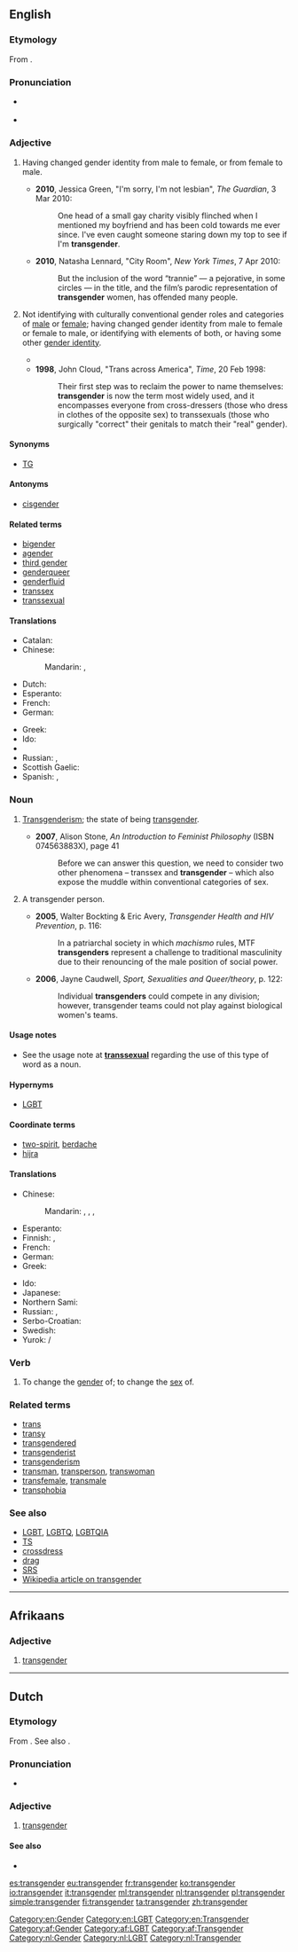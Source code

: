 ==English==
{{wikipedia}}

===Etymology===
From {{prefix|trans|gender}}.

===Pronunciation===
* {{a|UK}} {{IPA|/tɹanzˈdʒɛndə/}}
* {{rhymes|ɛndə(ɹ)}}

===Adjective===
{{en-adj}}

# {{context|narrowly|of a person|lang=en}} Having changed gender identity from male to female, or from female to male. {{qualifier|Compare ''[[transsexual]]''.}}
#* '''2010''', Jessica Green, "I'm sorry, I'm not lesbian", ''The Guardian'', 3 Mar 2010:
#*: One head of a small gay charity visibly flinched when I mentioned my boyfriend and has been cold towards me ever since. I've even caught someone staring down my top to see if I'm '''transgender'''.
#* '''2010''', Natasha Lennard, "City Room", ''New York Times'', 7 Apr 2010:
#*: But the inclusion of the word “trannie” — a pejorative, in some circles — in the title, and the film’s parodic representation of '''transgender''' women, has offended many people.
# {{context|broadly|of a person|lang=en}} Not identifying with culturally conventional gender roles and categories of [[male]] or [[female]]; having changed gender identity from male to female or female to male, or identifying with elements of both, or having some other [[gender identity]]. {{qualifier|Compare ''[[transsexual]]'', ''[[transvestite]]'' and ''[[genderqueer]]''.}}
#* {{quote-journal|journal=Maximum rocknroll|issue=109‎|year=1992|passage=I think the new punk rockers are going to be more androgynous, more bisexual, more '''transgender''', more ethnically diverse and less willing to take shit than ...}}
#* '''1998''', John Cloud, "Trans across America", ''Time'', 20 Feb 1998:
#*: Their first step was to reclaim the power to name themselves: '''transgender''' is now the term most widely used, and it encompasses everyone from cross-dressers (those who dress in clothes of the opposite sex) to transsexuals (those who surgically "correct" their genitals to match their "real" gender).

====Synonyms====
* [[TG]] {{qualifier|abbreviated form}}

====Antonyms====
* [[cisgender]]

====Related terms====
* [[bigender]]
* [[agender]]
* [[third gender]]
* [[genderqueer]]
* [[genderfluid]]
* [[transsex]]
* [[transsexual]]

====Translations====
{{trans-top|not identifying with culturally conventional gender roles}}
* Catalan: {{t|ca|transgènere}}
* Chinese:
*: Mandarin: {{t|cmn|跨性别|sc=Hani}}, {{t|cmn|跨性别|tr=kuàxìngbié|sc=Hani}}
* Dutch: {{t+|nl|transgender}}
* Esperanto: {{t|eo|transgenra}}
* French: {{t+|fr|transgenre}}
* German: {{t|de|transgender}}
{{trans-mid}}
* Greek: {{t|el|διεμφυλικός|m|tr=diemfylikós}}
* Ido: {{t+|io|transgenra}}
* {{trreq|no}}
* Russian: {{t|ru|трансгендерный|tr=transgéndɛrnyj|sc=Cyrl}}, {{t+|ru|транссексуальный|tr=transsɛksuál'nyj|sc=Cyrl}}
* Scottish Gaelic: {{t|gd|tar-ghnèitheach}}
* Spanish: {{t+|es|transgénero|m}}, {{t|es|transgénera|f}}
{{trans-bottom}}

===Noun===
{{en-noun|-|s}}

# {{context|now|_|rare|lang=en}} [[transgenderism|Transgenderism]]; the state of being [[#Adjective|transgender]]. {{qualifier|Compare ''[[transsex]]''.}}
#* '''2007''', Alison Stone, ''An Introduction to Feminist Philosophy'' (ISBN 074563883X), page 41
#*: Before we can answer this question, we need to consider two other phenomena – transsex and '''transgender''' – which also expose the muddle within conventional categories of sex.
# {{context|sometimes considered|_|offensive|lang=en}} A transgender person.
#* '''2005''', Walter Bockting & Eric Avery, ''Transgender Health and HIV Prevention'', p. 116:
#*: In a patriarchal society in which ''machismo'' rules, MTF '''transgenders''' represent a challenge to traditional masculinity due to their renouncing of the male position of social power.
#* '''2006''', Jayne Caudwell, ''Sport, Sexualities and Queer/theory'', p. 122:
#*: Individual '''transgenders''' could compete in any division; however, transgender teams could not play against biological women's teams.

====Usage notes====
* See the usage note at '''[[transsexual]]''' regarding the use of this type of word as a noun.


====Hypernyms====
*[[LGBT]]

====Coordinate terms====
* [[two-spirit]], [[berdache]]
* [[hijra]]

====Translations====
{{trans-top|a transgender person}}
* Chinese:
*: Mandarin: {{t|cmn|跨性別的人|sc=Hani}}, {{t|cmn|跨性别的人|tr=kuàxìngbié de rén|sc=Hani}}, {{t|cmn|跨性別者|sc=Hani}}, {{t|cmn|跨性别者|tr=kuàxìngbiézhě|sc=Hani}}
* Esperanto: {{t|eo|transgenrulo}}
* Finnish: {{t+|fi|transihminen}}, {{t+|fi|transsukupuolinen}}
* French: {{t+|fr|transgenre|m|f}}
* German: {{t|de|Transgender|m}}
* Greek: {{t|el|διεμφυλικός|m|tr=diemfylikós}}
{{trans-mid}}
* Ido: {{t+|io|transgenro}}
* Japanese: {{t|ja|トランスジェンダー|tr=toransujendā|sc=Jpan}}
* Northern Sami: {{t|se|tránsaolmmoš}}
* Russian: {{t|ru|трансгендер|m|tr=transgéndɛr|sc=Cyrl}}, {{t+|ru|транссексуал|m|tr=transsɛksuál|sc=Cyrl}}
* Serbo-Croatian: {{t|sh|transrodno|n|tr=трансродно|sc=Cyrl}}
* Swedish: {{t+|sv|transperson|c}}
* Yurok: {{t|yur|wergern}} / {{t|yur|wrgrn}}<!--linguistic orthography--> {{qualifier|male-bodied person who lives as a woman}}
{{trans-bottom}}

===Verb===
{{en-verb}}

# To change the [[gender]] of; {{context|used loosely|lang=en}} to change the [[sex]] of. {{qualifier|Compare ''[[transsex]]''.}}

===Related terms===
* [[trans]]
* [[transy]]
* [[transgendered]]
* [[transgenderist]]
* [[transgenderism]]
* [[transman]], [[transperson]], [[transwoman]]
* [[transfemale]], [[transmale]]
* [[transphobia]]

===See also===
* [[LGBT]], [[LGBTQ]], [[LGBTQIA]]
* [[TS]]
* [[crossdress]]
* [[drag]]
* [[SRS]]
* [[w:Transgender|Wikipedia article on transgender]]

[[Category:en:Gender]]
[[Category:en:LGBT]]
[[Category:en:Transgender]]

----

==Afrikaans==

===Adjective===
{{head|af|adjective}}

# [[#English|transgender]]

[[Category:af:Gender]]
[[Category:af:LGBT]]
[[Category:af:Transgender]]

----

==Dutch==

===Etymology===
From {{etyl|en|nl}} {{term|transgender|lang=en}}. See also {{term|gender|lang=nl}}.

===Pronunciation===
* {{audio|Nl-transgender.ogg|Audio}}

===Adjective===
{{nl-adj|inv|-}}

# [[#English|transgender]]

====See also====
* {{l|nl|transseksueel}}

[[Category:nl:Gender]]
[[Category:nl:LGBT]]
[[Category:nl:Transgender]]

[[es:transgender]]
[[eu:transgender]]
[[fr:transgender]]
[[ko:transgender]]
[[io:transgender]]
[[it:transgender]]
[[ml:transgender]]
[[nl:transgender]]
[[pl:transgender]]
[[simple:transgender]]
[[fi:transgender]]
[[ta:transgender]]
[[zh:transgender]]